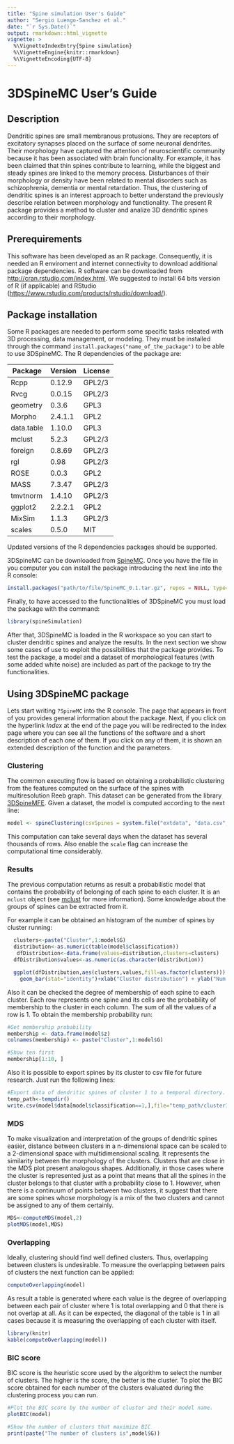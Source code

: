 ```yaml
---
title: "Spine simulation User's Guide"
author: "Sergio Luengo-Sanchez et al."
date: "`r Sys.Date()`"
output: rmarkdown::html_vignette
vignette: >
  %\VignetteIndexEntry{Spine simulation}
  %\VignetteEngine{knitr::rmarkdown}
  %\VignetteEncoding{UTF-8}
---
```


# 3DSpineMC User's Guide

## Description

Dendritic spines are small membranous protusions. They are receptors of excitatory synapses placed on the surface of some neuronal
dendrites. Their morphology have captured the attention of neuroscientific community because it has been associated with brain funcionality. For example, it has been claimed that thin spines contribute to learning, while the biggest and steady spines are linked to the memory process. Disturbances of their morphology or density have been related to mental disorders such as schizophrenia, dementia or mental retardation. Thus, the clustering of dendritic spines is an interest approach to better understand the previously describe relation between morphology and functionality. The present R package provides a method to cluster and analize 3D dendritic spines according to their morphology.

## Prerequirements

This software has been developed as an R package. Consequently, it is needed an R enviroment and internet connectivity to download additional package dependencies. R software can be downloaded from <http://cran.rstudio.com/index.html>. We suggested to install 64 bits version of R (if applicable) and RStudio (<https://www.rstudio.com/products/rstudio/download/>). 

## Package installation
Some R packages are needed to perform some specific tasks releated with 3D processing, data management, or modeling. They must be installed through the command `install.packages("name_of_the_package")` to be able to use 3DSpineMC. The R dependencies of the package are:

|Package|Version|License|
|-------|-------|-------|
|   Rcpp| 0.12.9| GPL2/3|
|   Rvcg| 0.0.15| GPL2/3|
|geometry| 0.3.6|   GPL3|
|Morpho |2.4.1.1|   GPL2|
|data.table|1.10.0| GPL3|
| mclust|  5.2.3| GPL2/3|
|foreign| 0.8.69| GPL2/3|
|    rgl|   0.98| GPL2/3|
|   ROSE|  0.0.3|   GPL2|
|   MASS| 7.3.47| GPL2/3|
|tmvtnorm|1.4.10| GPL2/3|
|ggplot2|2.2.2.1|   GPL2|
| MixSim|  1.1.3| GPL2/3|
| scales|  0.5.0|    MIT|

Updated versions of the R dependencies packages should be supported.

3DSpineMC can be downloaded from [SpineMC](http://cig.fi.upm.es/sites/default/files/software/SpineMC/SpineMC_0.1.tar.gz). Once you have the file in you computer you can install the package introducing the next line into the R console:

```r
install.packages("path/to/file/SpineMC_0.1.tar.gz", repos = NULL, type="source")
```

Finally, to have accessed to the functionalities of 3DSpineMC you must load the package with the command:

```r
library(spineSimulation)
```

After that, 3DSpineMC is loaded  in the R workspace so you can start to cluster dendritic spines and analyze the results. In the next section we show some cases of use to exploit the possibilities that the package provides. To test the package, a model and a dataset of morphological features (with some added white noise) are included as part of the package to try the functionalities.

## Using 3DSpineMC package
Lets start writing `?SpineMC` into the R console. The page that appears in front of you provides general information about the package. Next, if you click on the hyperlink *Index* at the end of the page you will be redirected to the index page where you can see all the functions of the software and a short description of each one of them. If you click on any of them, it is shown an extended description of the function and the parameters.

### Clustering
The common executing flow is based on obtaining a probabilistic clustering from the features computed on the surface of the spines with multiresolution Reeb graph. This dataset can be generated from the library [3DSpineMFE](https://github.com/ComputationalIntelligenceGroup/3DSpineMFE). Given a dataset, the model is computed according to the next line:

```r
model <- spineClustering(csvSpines = system.file("extdata", "data.csv", package = "SpineMC"), numClusters = c(2:10), scale = F)
```

This computation can take several days when the dataset has several thousands of rows. Also enable the `scale` flag can increase the computational time considerably.

### Results
The previous computation returns as result a probabilistic model that contains the probability of belonging of each spine to each cluster. It is an `mclust` object (see [mclust](https://cran.r-project.org/web/packages/mclust/vignettes/mclust.html) for more information). Some knowledge about the groups of spines can be extracted from it.

For example it can be obtained an histogram of the number of spines by cluster running:
```r
  clusters<-paste("Cluster",1:model$G)
  distribution<-as.numeric(table(model$classification))
   dfDistribution<-data.frame(values=distribution,clusters=clusters)
  dfDistribution$values<-as.numeric(as.character(distribution))

  ggplot(dfDistribution,aes(clusters,values,fill=as.factor(clusters))) +
    geom_bar(stat="identity")+xlab("Cluster distribution") + ylab("Num spines")  + guides(fill=guide_legend(title=NULL)) + theme(plot.title = element_text(lineheight = .8, face = "bold", size=20), axis.title.x = element_text(face="bold",size=16), axis.title.y =element_text(face="bold",size=16), axis.text =element_text(size=12), legend.text =element_text(size=12))
```

Also it can be checked the degree of membership of each spine to each cluster. Each row represents one spine and its cells are the probability of membership to the cluster in each column. The sum of all the values of a row is 1.  To obtain the membership probability run:
```r
#Get membership probability
membership <- data.frame(model$z)
colnames(membership) <- paste("Cluster",1:model$G)

#Show ten first
membership[1:10, ]

```

Also it is possible to export spines by its cluster to csv file for future research. Just run the following lines:
```r
#Export data of dendritic spines of cluster 1 to a temporal directory.
temp_path<-tempdir()
write.csv(model$data[model$classification==1,],file="temp_path/cluster1.csv")
```

### MDS

To make visualization and interpretation of the groups of dendritic spines easier, distance between clusters in a n-dimensional space can be scaled to a 2-dimensional space with multidimensional scaling. It represents the similarity between the morphology of the clusters. Clusters that are close in the MDS plot present analogous shapes. Additionally, in those cases where the cluster is represented just as a point that means that all the spines in the cluster belongs to that cluster with a probability close to 1. However, when there is a continuum of points between two clusters, it suggest that there are some spines whose morphology is a mix of the two clusters and cannot be assigned to any of them certainly.  

```r
MDS<-computeMDS(model,2)
plotMDS(model,MDS)
```

### Overlapping

Ideally, clustering should find well defined clusters. Thus, overlapping between clusters is undesirable. To measure the overlapping between pairs of clusters the next function can be applied:

```r
computeOverlapping(model)
```
As result a table is generated where each value is the degree of overlapping between each pair of cluster where 1 is total overlapping and 0 that there is not overlap at all. As it can be expected, the diagonal of the table is 1 in all cases because it is measuring the overlapping of each cluster with itself.
```r
library(knitr)
kable(computeOverlapping(model))
```

### BIC score

BIC score is the heuristic score used by the algorithm to select the number of clusters. The higher is the score, the better is the cluster. To plot the BIC score obtained for each number of the clusters evaluated during the clustering process you can run.

```r
#Plot the BIC score by the number of cluster and their model name.
plotBIC(model)

#Show the number of clusters that maximize BIC
print(paste("The number of clusters is",model$G))
```
